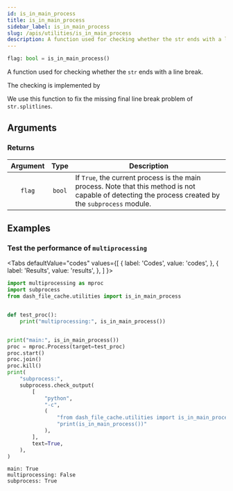 ```yaml
---
id: is_in_main_process
title: is_in_main_process
sidebar_label: is_in_main_process
slug: /apis/utilities/is_in_main_process
description: A function used for checking whether the str ends with a line break.
---
```




<APITopBar type="func" isPrivate={true} source="utilities.is_in_main_process" />

```python
flag: bool = is_in_main_process()
```

A function used for checking whether the `str` ends with a line break.

The checking is implemented by

<IconLink href="https://docs.python.org/3/library/multiprocessing.html#multiprocessing.parent_process" />

We use this function to fix the missing final line break problem of `str.splitlines`.

## Arguments

### Returns

| Argument |  Type  | <center>Description</center>                                                                                                                          |
| :------: | :----: | :---------------------------------------------------------------------------------------------------------------------------------------------------- |
|  `flag`  | `bool` | If `True`, the current process is the main process. Note that this method is not capable of detecting the process created by the `subprocess` module. |

## Examples

### <IconObjType type="term"/> Test the performance of `multiprocessing`

<Tabs
  defaultValue="codes"
  values={[
    { label: 'Codes', value: 'codes', },
    { label: 'Results', value: 'results', },
  ]
}>

<TabItem value="codes">

```python
import multiprocessing as mproc
import subprocess
from dash_file_cache.utilities import is_in_main_process


def test_proc():
    print("multiprocessing:", is_in_main_process())


print("main:", is_in_main_process())
proc = mproc.Process(target=test_proc)
proc.start()
proc.join()
proc.kill()
print(
    "subprocess:",
    subprocess.check_output(
        [
            "python",
            "-c",
            (
                "from dash_file_cache.utilities import is_in_main_process;"
                "print(is_in_main_process())"
            ),
        ],
        text=True,
    ),
)
```

</TabItem>

<TabItem value="results">

```shell
main: True
multiprocessing: False
subprocess: True
```

</TabItem>

</Tabs>
